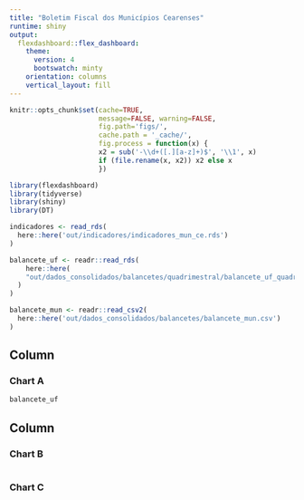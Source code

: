 ```yaml
---
title: "Boletim Fiscal dos Municípios Cearenses"
runtime: shiny
output: 
  flexdashboard::flex_dashboard:
    theme:
      version: 4
      bootswatch: minty
    orientation: columns
    vertical_layout: fill
---
```


```r
knitr::opts_chunk$set(cache=TRUE,
                      message=FALSE, warning=FALSE,
                      fig.path='figs/',
                      cache.path = '_cache/',
                      fig.process = function(x) {
                      x2 = sub('-\\d+([.][a-z]+)$', '\\1', x)
                      if (file.rename(x, x2)) x2 else x
                      })
```

```r

library(flexdashboard)
library(tidyverse)
library(shiny)
library(DT)

```

```r

indicadores <- read_rds(
  here::here('out/indicadores/indicadores_mun_ce.rds')
)

balancete_uf <- readr::read_rds(
    here::here(
    "out/dados_consolidados/balancetes/quadrimestral/balancete_uf_quadrimestral.rds"
  )
)

balancete_mun <- readr::read_csv2(
  here::here('out/dados_consolidados/balancetes/balancete_mun.csv')
)


```

Column {data-width=650}
-----------------------------------------------------------------------

### Chart A

```r

balancete_uf


```

Column {data-width=350}
-----------------------------------------------------------------------

### Chart B

```r

```

### Chart C

```r

```

